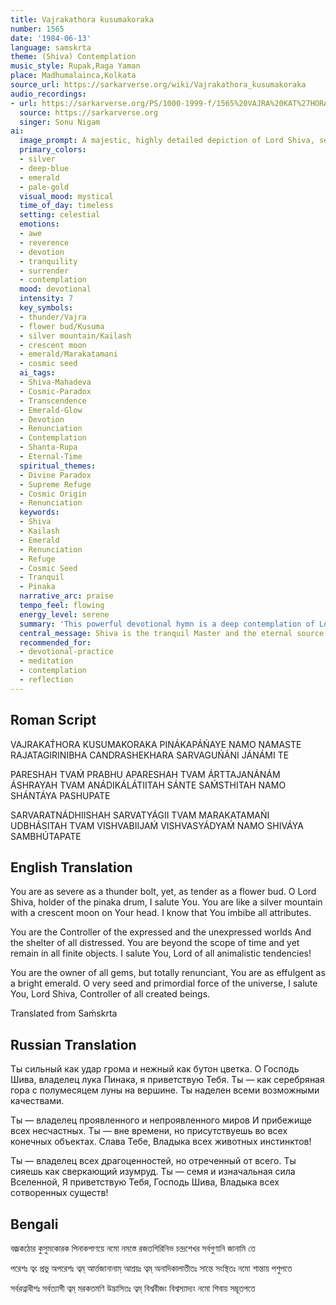 ```yaml
---
title: Vajrakathora kusumakoraka
number: 1565
date: '1984-06-13'
language: samskrta
theme: (Shiva) Contemplation
music_style: Rupak,Raga Yaman
place: Madhumalainca,Kolkata
source_url: https://sarkarverse.org/wiki/Vajrakathora_kusumakoraka
audio_recordings:
- url: https://sarkarverse.org/PS/1000-1999-f/1565%20VAJRA%20KAT%27HORA%20KUSUMA%20KORAKA%202.mp3
  source: https://sarkarverse.org
  singer: Sonu Nigam
ai:
  image_prompt: A majestic, highly detailed depiction of Lord Shiva, seated in deep contemplative meditation atop a luminous, silver peak resembling Mount Kailash. The composition must visually embody the paradox of 'Vajrakathora kusumakoraka' (stern thunder and gentle flower), showing immense power contained within profound serenity. A vibrant emerald (Marakatamani) light emanates subtly from His neck or third eye, contrasting with the deep blue cosmic night sky, which is crowned by a pale golden crescent moon above His jata. Soft volumetric lighting emphasizes the cosmic and spiritual scale.
  primary_colors:
  - silver
  - deep-blue
  - emerald
  - pale-gold
  visual_mood: mystical
  time_of_day: timeless
  setting: celestial
  emotions:
  - awe
  - reverence
  - devotion
  - tranquility
  - surrender
  - contemplation
  mood: devotional
  intensity: 7
  key_symbols:
  - thunder/Vajra
  - flower bud/Kusuma
  - silver mountain/Kailash
  - crescent moon
  - emerald/Marakatamani
  - cosmic seed
  ai_tags:
  - Shiva-Mahadeva
  - Cosmic-Paradox
  - Transcendence
  - Emerald-Glow
  - Devotion
  - Renunciation
  - Contemplation
  - Shanta-Rupa
  - Eternal-Time
  spiritual_themes:
  - Divine Paradox
  - Supreme Refuge
  - Cosmic Origin
  - Renunciation
  keywords:
  - Shiva
  - Kailash
  - Emerald
  - Renunciation
  - Refuge
  - Cosmic Seed
  - Tranquil
  - Pinaka
  narrative_arc: praise
  tempo_feel: flowing
  energy_level: serene
  summary: 'This powerful devotional hymn is a deep contemplation of Lord Shiva, praising Him through stark paradoxes: He is the stern thunder and the gentle flower, the owner of all wealth yet completely renunciant, outside the reach of time yet present within all finite objects. The song recognizes Shiva as the ultimate Supreme Spirit, the root-cause of the cosmos, and the tranquil refuge for all troubled beings.'
  central_message: Shiva is the tranquil Master and the eternal source of existence, embodying all cosmic contradictions and serving as the ultimate refuge for humanity.
  recommended_for:
  - devotional-practice
  - meditation
  - contemplation
  - reflection
---
```


## Roman Script

VAJRAKAT́HORA KUSUMAKORAKA
PINÁKAPÁŃAYE NAMO NAMASTE
RAJATAGIRINIBHA CANDRASHEKHARA
SARVAGUŃÁNI JÁNÁMI TE

PARESHAH TVAḾ PRABHU APARESHAH TVAM
ÁRTTAJANÁNÁM ÁSHRAYAH TVAM
ANÁDIKÁLÁTIITAH SÁNTE SAḾSTHITAH
NAMO SHÁNTÁYA PASHUPATE

SARVARATNÁDHIISHAH SARVATYÁGII TVAM
MARAKATAMAŃI UDBHÁSITAH TVAM
VISHVABIIJAḾ VISHVASYÁDYAḾ
NAMO SHIVÁYA SAMBHÚTAPATE

## English Translation

You are as severe as a thunder bolt,
yet, as tender as a flower bud.
O Lord Shiva, holder of the pinaka drum,
I salute You.
You are like a silver mountain
with a crescent moon on Your head.
I know that You imbibe all attributes.

You are the Controller of the expressed
and the unexpressed worlds
And the shelter of all distressed.
You are beyond the scope of time
and yet remain in all finite objects.
I salute You, Lord of all animalistic tendencies!

You are the owner of all gems,
but totally renunciant,
You are as effulgent as a bright emerald.
O very seed and primordial force of the universe,
I salute You, Lord Shiva,
Controller of all created beings.

Translated from Saḿskrta

## Russian Translation

Ты сильный как удар грома и нежный как бутон цветка.
О Господь Шива, владелец лука Пинака, я приветствую Тебя.
Ты — как серебряная гора с полумесяцем луны на вершине.
Ты наделен всеми возможными качествами.

Ты — владелец проявленного и непроявленного миров
И прибежище всех несчастных.
Ты — вне времени, но присутствуешь во всех конечных объектах.
Слава Тебе, Владыка всех животных инстинктов!

Ты — владелец всех драгоценностей, но отреченный от всего.
Ты сияешь как сверкающий изумруд.
Ты — семя и изначальная сила Вселенной,
Я приветствую Тебя, Господь Шива,
Владыка всех сотворенных существ!

## Bengali

বজ্রকঠোর কুসুমকোরক
পিনাকপাণয়ে নমো নমস্তে
রজতগিরিনিভ চন্দ্রশেখর
সর্বগুণানি জানামি তে

পরেশঃ ত্বং প্রভু অপরেশঃ ত্বম্
আর্ত্তজানানাম্‌ আশ্রয়ঃ ‌ত্বম্
অনাদিকালাতীতঃ সান্তে সংস্থিতঃ
নমো শান্তায় পশুপতে

সর্বরত্নাধীশঃ সর্বত্যাগী ত্বম্‌
মরকতমণি উদ্ভাসিতঃ ত্বম্‌
বিশ্ববীজং বিশ্বস্যাদ্যং
নমো শিবায় সম্ভূতপতে
